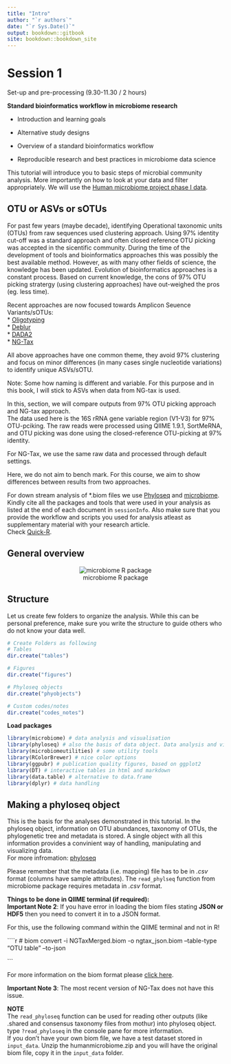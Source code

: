 ```yaml
---
title: "Intro"
author: "`r authors`"
date: "`r Sys.Date()`"
output: bookdown::gitbook
site: bookdown::bookdown_site
---
```




# Session 1

Set-up and pre-processing (9.30-11.30  / 2 hours)

**Standard bioinformatics workflow in microbiome research**

 * Introduction and learning goals
 
 * Alternative study designs
 
 * Overview of a standard bioinformatics workflow
 
 * Reproducible research and best practices in microbiome data science




This tutorial will introduce you to basic steps of microbial community analysis. More importantly on how to look at your data and filter appropriately. We will use the [Human microbiome project phase I data](https://www.ncbi.nlm.nih.gov/pubmed/22699609).  

## OTU or ASVs or sOTUs  
For past few years (maybe decade), identifying Operational taxonomic units (OTUs) from raw sequences used clustering approach. Using 97% identity cut-off was a standard approach and often closed reference OTU picking was accepted in the sicentific community. During the time of the development of tools and bioinformatics approaches this was possibly the best available method. However, as with many other fields of science, the knowledge has been updated. Evolution of bioinformatics approaches is a constant process. Based on current knowledge, the cons of 97% OTU picking stratergy (using clustering approaches) have out-weighed the pros (eg. less time).  

Recent approaches are now focused towards Amplicon Seuence Variants/sOTUs:  
* [Oligotyping](https://www.ncbi.nlm.nih.gov/pmc/articles/PMC3864673/)  
* [Deblur](http://dx.doi.org/10.1128/mSystems.00191-16)  
* [DADA2](https://www.nature.com/articles/nmeth.3869)  
* [NG-Tax](https://f1000research.com/articles/5-1791/v1)  

All above approaches have one common theme, they avoid 97% clustering and focus on minor differences (in many cases single nucleotide variations) to identify unique ASVs/sOTU.   

Note: Some how naming is different and variable. For this purpose and in this book, I will stick to ASVs when data from NG-tax is used.  

In this, section, we will compare outputs from 97% OTU picking approach and NG-tax approach.  
The data used here is the 16S rRNA gene variable region (V1-V3) for 97% OTU-pciking. The raw reads were processed using QIIME 1.9.1, SortMeRNA, and OTU picking was done using the closed-reference OTU-picking at 97% identity.   

For NG-Tax, we use the same raw data and processed through default settings.  

Here, we do not aim to bench mark. For this course, we aim to show differences between results from two approaches.  

For down stream analysis of *.biom files we use [Phyloseq](https://joey711.github.io/phyloseq/) and [microbiome](http://microbiome.github.io/microbiome/).    
Kindly cite all the packages and tools that were used in your analysis as listed at the end of each document in `sessionInfo`. Also make sure that you provide the workflow and scripts you used for analysis atleast as supplementary material with your research article.    
Check [Quick-R](http://www.statmethods.net/).  

## General overview  

<center>![ microbiome R package](images/Overview.png)</center> 

## Structure    

Let us create few folders to organize the analysis. While this can be personal preference, make sure you write the structure to guide others who do not know your data well.  

```r

# Create Folders as following
# Tables
dir.create("tables")

# Figures
dir.create("figures")

# Phyloseq objects
dir.create("phyobjects")

# Custom codes/notes
dir.create("codes_notes")
```

**Load packages**  

```r

library(microbiome) # data analysis and visualisation
library(phyloseq) # also the basis of data object. Data analysis and visualisation
library(microbiomeutilities) # some utility tools
library(RColorBrewer) # nice color options
library(ggpubr) # publication quality figures, based on ggplot2
library(DT) # interactive tables in html and markdown
library(data.table) # alternative to data.frame
library(dplyr) # data handling

```

## Making a phyloseq object  

This is the basis for the analyses demonstrated in this tutorial. In the phyloseq object, information on OTU abundances, taxonomy of OTUs, the phylogenetic tree and metadata is stored. A single object with all this information provides a convinient way of handling, manipulating and visualizing data.  
For more infromation: [phyloseq](http://joey711.github.io/phyloseq/import-data)  

Please remember that the metadata (i.e. mapping) file has to be in *.csv* format (columns have sample attributes). The `read_phylseq` function from microbiome package requires metadata in *.csv* format.  

**Things to be done in QIIME terminal (if required):**  
**Important Note 2**: If you have error in loading the biom files stating **JSON or HDF5** then you need to convert it in to a JSON format.  

For this, use the following command within the QIIME terminal and not in R!  

````r

# biom convert -i NGTaxMerged.biom -o ngtax_json.biom --table-type "OTU table" --to-json    

```

For more information on the biom format please  [click here](http://biom-format.org/documentation/biom_conversion.html). 

**Important Note 3**: The most recent version of NG-Tax does not have this issue. 

**NOTE**     
The `read_phyloseq` function can be used for reading other outputs (like .shared and consensus taxonomy files from mothur) into phyloseq object. type `?read_phyloseq` in the console pane for more information.      
If you don't have your own biom file, we have a test dataset stored in `input_data`. Unzip the humanmicrobiome.zip and you will have the original biom file, copy it in the `input_data` folder.  




